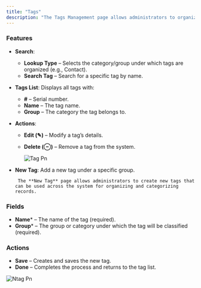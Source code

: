 ```yaml
---
title: "Tags"
description: "The Tags Management page allows administrators to organize and manage tags used across the system. Tags help classify and group records for easier search, filtering, and categorization"
---
```



### Features

- **Search**:
  - **Lookup Type** – Selects the category/group under which tags are organized (e.g., Contact).
  - **Search Tag** – Search for a specific tag by name.
- **Tags List**: Displays all tags with:
  - **#** – Serial number.
  - **Name** – The tag name.
  - **Group** – The category the tag belongs to.
- **Actions**:
  - **Edit (✎)** – Modify a tag’s details.
  - **Delete (⊖)** – Remove a tag from the system.

    ![Tag Pn](/images/tag.png)
- **New Tag**: Add a new tag under a specific group.

       The **New Tag** page allows administrators to create new tags that can be used across the system for organizing and categorizing records.

### Fields

- **Name**\* – The name of the tag (required).
- **Group**\* – The group or category under which the tag will be classified (required).

### Actions

- **Save** – Creates and saves the new tag.
- **Done** – Completes the process and returns to the tag list.

![Ntag Pn](/images/ntag.png)